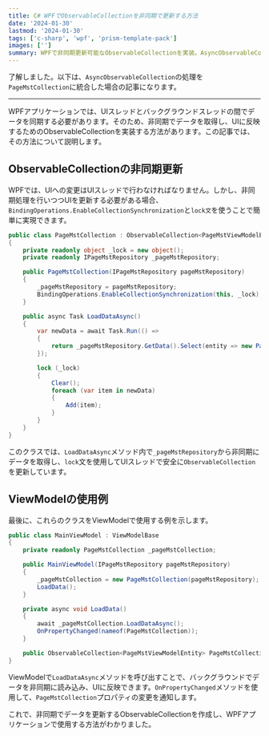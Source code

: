 ```yaml
---
title: C# WPFでObservableCollectionを非同期で更新する方法
date: '2024-01-30'
lastmod: '2024-01-30'
tags: ['c-sharp', 'wpf', 'prism-template-pack']
images: ['']
summary: WPFで非同期更新可能なObservableCollectionを実装。AsyncObservableCollectionとPageMstCollectionの例を紹介
---
```


了解しました。以下は、`AsyncObservableCollection`の処理を`PageMstCollection`に統合した場合の記事になります。

---

WPFアプリケーションでは、UIスレッドとバックグラウンドスレッドの間でデータを同期する必要があります。そのため、非同期でデータを取得し、UIに反映するためのObservableCollectionを実装する方法があります。この記事では、その方法について説明します。

## ObservableCollectionの非同期更新

WPFでは、UIへの変更はUIスレッドで行わなければなりません。しかし、非同期処理を行いつつUIを更新する必要がある場合、`BindingOperations.EnableCollectionSynchronization`と`lock文`を使うことで簡単に実現できます。

```csharp
public class PageMstCollection : ObservableCollection<PageMstViewModelEntity>
{
    private readonly object _lock = new object();
    private readonly IPageMstRepository _pageMstRepository;

    public PageMstCollection(IPageMstRepository pageMstRepository)
    {
        _pageMstRepository = pageMstRepository;
        BindingOperations.EnableCollectionSynchronization(this, _lock);
    }

    public async Task LoadDataAsync()
    {
        var newData = await Task.Run(() =>
        {
            return _pageMstRepository.GetData().Select(entity => new PageMstViewModelEntity(entity));
        });

        lock (_lock)
        {
            Clear();
            foreach (var item in newData)
            {
                Add(item);
            }
        }
    }
}
```

このクラスでは、`LoadDataAsync`メソッド内で`_pageMstRepository`から非同期にデータを取得し、`lock`文を使用してUIスレッドで安全に`ObservableCollection`を更新しています。

## ViewModelの使用例

最後に、これらのクラスをViewModelで使用する例を示します。

```csharp
public class MainViewModel : ViewModelBase
{
    private readonly PageMstCollection _pageMstCollection;

    public MainViewModel(IPageMstRepository pageMstRepository)
    {
        _pageMstCollection = new PageMstCollection(pageMstRepository);
        LoadData();
    }

    private async void LoadData()
    {
        await _pageMstCollection.LoadDataAsync();
        OnPropertyChanged(nameof(PageMstCollection));
    }

    public ObservableCollection<PageMstViewModelEntity> PageMstCollection => _pageMstCollection;
}
```

ViewModelで`LoadDataAsync`メソッドを呼び出すことで、バックグラウンドでデータを非同期に読み込み、UIに反映できます。`OnPropertyChanged`メソッドを使用して、`PageMstCollection`プロパティの変更を通知します。

これで、非同期でデータを更新するObservableCollectionを作成し、WPFアプリケーションで使用する方法がわかりました。